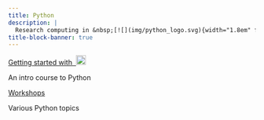 ```yaml
---
title: Python
description: |
  Research computing in &nbsp;[![](img/python_logo.svg){width="1.8em" fig-alt="noshadow"}](https://www.python.org/)
title-block-banner: true
---
```


:::{layout="[5, 5]"}

:::{.card2 .mb-3}

:::{.card-body2}

[Getting started with &nbsp;![](img/python_logo.svg){width="1.4em" fig-alt="noshadow"}](top_intro.qmd){.card-title2 .stretched-link}

[An intro course to Python]{.text-muted}

:::

:::

:::{.card3 .mb-3}

:::{.card-body2}

[Workshops](webscraping.qmd){.card-title2 .stretched-link}

[Various Python topics]{.text-muted}

:::

:::

::::
